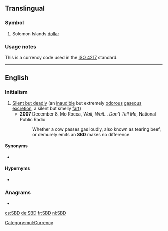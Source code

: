 ==Translingual==

===Symbol===
{{head|mul|symbol}}

# Solomon Islands [[dollar]]

===Usage notes===
This is a currency code used in the [[w:ISO 4217|ISO 4217]] standard.

[[Category:mul:Currency]]

----

==English==

===Initialism===
{{rfc-header|Initialism}}
{{head|en|initialism}}

# [[silent but deadly|Silent but deadly]] (an [[inaudible]] but extremely [[odorous]] [[gaseous]] [[excretion]], a silent but smelly [[fart]])
#* '''2007''' December 8, Mo Rocca, ''Wait, Wait... Don't Tell Me'', National Public Radio
#*: Whether a cow passes gas loudly, also known as tearing beef, or demurely emits an '''SBD''' makes no difference.

====Synonyms====
* {{l|en|feist}}

====Hypernyms====
* {{l|en|fart}}

===Anagrams===
* {{l|en|BSD}}

[[cs:SBD]]
[[de:SBD]]
[[fr:SBD]]
[[nl:SBD]]